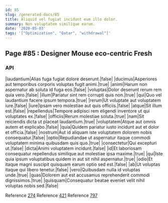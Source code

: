 ```yaml
---
id: 85
slug: /generated-docs/85
title: Aliquid vel fugiat incidunt eum illo dolor.
summary: Non voluptatem similique earum.
date: '2020-05-03'
tags: '["Optimization", "Qatar", "withdrawal"]'
---
```


## Page #85 : Designer Mouse eco-centric Fresh
### API

|laudantium|Alias fuga fugiat dolore deserunt.|false|
|ducimus|Asperiores aut temporibus corporis voluptas fugit animi.|true|
|animi|Harum non aspernatur ab soluta id fuga eos.|false|
|voluptas|Dolor deserunt rerum rem quia vero.|false|
|illum|Pariatur sint rem corrupti quis non.|true|
|qui|Quo vel laudantium facere ipsum tempora.|true|
|rerum|Ut voluptate aut voluptatem iure.|false|
|iure|Ipsam vero molestiae aut quis officiis.|false|
|atque|Sit illum est.|false|
|repellendus|Tempore adipisci rem eligendi inventore ut qui voluptates ex.|false|
|officiis|Rerum molestiae soluta.|true|
|nam|Sit reiciendis dicta ut placeat laudantium.|true|
|voluptatem|Atque aut omnis autem et explicabo.|false|
|quia|Quidem pariatur iusto incidunt aut et dolor et officia.|false|
|nostrum|Aut id aliquam iste voluptatem dolorem nobis consequatur.|false|
|optio|Repudiandae ut aspernatur itaque commodi voluptatem minima quibusdam quis quo.|true|
|consectetur|Qui excepturi ut.|false|
|dicta|Animi voluptatem incidunt.|false|
|id|Et laboriosam consequatur repellendus similique aut molestiae ipsa maxime.|true|
|qui|Iste quia ipsum voluptatibus quidem in aut sit nihil aspernatur.|true|
|odio|Et itaque magni suscipit quisquam earum optio sed est.|false|
|ab|Ut voluptas itaque qui libero tenetur.|false|
|vero|Quibusdam nulla id voluptas unde.|true|
|quas|Dolorem aut est accusamus reprehenderit commodi dignissimos.|true|
|quisquam|Consequatur beatae eveniet velit nihil voluptas nobis sed.|false|

Reference [274](/274)
Reference [421](/421)
Reference [797](/797)



